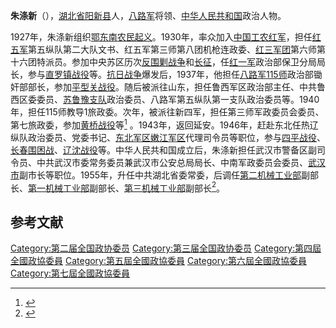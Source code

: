 '''朱涤新'''（{{bd|1910年||2002年|catIdx=}}），[[湖北省|湖北省]][[阳新县|阳新县]]人，[[八路军|八路军]]将领、[[中华人民共和国|中华人民共和国]]政治人物。

1927年，朱涤新组织[[鄂东南农民起义|鄂东南农民起义]]。1930年，率众加入[[中国工农红军|中国工农红军]]，担任[[红五军|红五军]]第五纵队第二大队文书、红五军第三师第八团机枪连政委、[[红三军团|红三军团]]第六师第十六团特派员。参加中央苏区历次[[反围剿战争|反围剿战争]]和[[长征|长征]]，任[[红一军|红一军]]政治部保卫分局局长，参与[[直罗镇战役|直罗镇战役]]等。[[抗日战争|抗日战争]]爆发后，1937年，他担任[[八路军|八路军]][[115师|115师]]政治部锄奸部部长，参加[[平型关战役|平型关战役]]。随后被派往山东，担任鲁西军区政治部主任、中共鲁西区委委员、[[苏鲁豫支队|苏鲁豫支队]]政治委员、八路军第五纵队第一支队政治委员等。1940年，担任115师教导1旅政委。次年，被派往新四军，担任第三师军政委员会委员、第七旅政委，参加[[黄桥战役|黄桥战役]]等<ref>{{cite web|title=原第一机械工业部副部长：朱涤新（湖北阳新人）|url=http://www.huayingya.com.cn/html/fazhanmoshi/zgqyldjlk/20756.html|accessdate=2011-09-11}}{{dead link|date=2018年3月 |bot=InternetArchiveBot |fix-attempted=yes }}</ref> 。1943年，返回延安。1946年，赶赴东北任热辽纵队政治委员、党委书记、[[东北军区|东北军区]][[嫩江军区|嫩江军区]]代理司令员等职位，参与[[四平战役|四平战役]]、[[长春围困战|长春围困战]]、[[辽沈战役|辽沈战役]]等。中华人民共和国成立后，朱涤新担任武汉市警备区副司令员、中共武汉市委常务委员兼武汉市公安总局局长、中南军政委员会委员、[[武汉市|武汉市]]副市长等职位。1955年，升任中共湖北省委常委，后调任[[第二机械工业部|第二机械工业部]]副部长、[[第一机械工业部|第一机械工业部]]副部长、[[第三机械工业部|第三机械工业部]]副部长<ref>{{cite web | url=http://www.heb.chinanews.com/xibaipo/29/2011/0108/1534.shtml | title=朱涤新 | publisher=西柏坡纪念馆 | accessdate=September 10, 2011 | archive-date=2018-11-27 | archive-url=https://web.archive.org/web/20181127193513/http://www.heb.chinanews.com/xibaipo/29/2011/0108/1534.shtml | dead-url=no }}</ref>。

==参考文献==
{{reflist}}

[[Category:第二届全国政协委员|Category:第二届全国政协委员]]
[[Category:第三届全国政协委员|Category:第三届全国政协委员]]
[[Category:第四屆全國政協委員|Category:第四屆全國政協委員]]
[[Category:第五屆全國政協委員|Category:第五屆全國政協委員]]
[[Category:第六屆全國政協委員|Category:第六屆全國政協委員]]
[[Category:第七屆全國政協委員|Category:第七屆全國政協委員]]